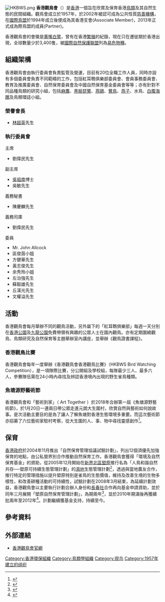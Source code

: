 [[File:HKBWS.png|right]]
'''香港觀鳥會'''（{{lang-en|'''Hong Kong Bird Watching Society'''}}）是[[香港|香港]]一個旨在欣賞及保育香港[[鸟|鳥類]]及其自然生態的民間組織。觀鳥會成立於1957年，於2002年被認可成為公共性質[[慈善團體|慈善機構]]，在[[國際鳥盟|國際鳥盟]]於1994年成立後便成為其香港支會(Associate Member)，2013年正式成為際鳥盟的成員(Partner)。

香港觀鳥會的會徽是[[黄嘴白鹭|黄嘴白鹭]]，曾有在香港[[繁殖|繁殖]]的紀錄，現在只在遷徙期於香港出現，全球數量少於3,400隻，被[[國際自然保護聯盟|國際自然保護聯盟]]列為[[易危物種|易危物種]]。

==組織架構==
香港觀鳥會由執行委員會負責監管及營運，目前有20位全職工作人員，同時亦設有多個委員會負責不同範疇的工作，包括紅耳鵯俱樂部委員會、會員事務委員會、教育及推廣委員會、自然保育委員會及中國自然保育基金委員會等等；亦有針對不同品種鳥類的研究小組，包括[[黑鳶|麻鷹]]、[[黑臉琵鷺|黑臉琵鷺]]、[[燕鷗|燕鷗]]、[[鹭科|鷺鳥]]、[[燕子|燕子]]、水鳥、[[白腹海鵰|白腹海鵰]]及鳥類環誌小組。

{{col-begin}}
{{col-3}}
===榮譽會長===
* [[林超英|林超英]]先生

===執行委員會===
;主席
* 劉偉民先生	
 
;副主席	 	
* [[吳祖南|吳祖南]]博士
* 吳敏先生

;義務秘書
* 陳慶麟先生	 

;義務司庫
* 劉偉民先生	 
 
 	 	 	 	 
;委員	 	
* Mr. John Allcock 
* 區俊茵小姐
* 方健華先生
* 黃志俊先生
* 余秀玲小姐
* 左治強先生
* 蘇毅雄先生
* 丘漢光先生
* 文權溢先生
{{col-3}}
{{col-end}}

==活動==
香港觀鳥會每月舉辦不同的觀鳥活動，另外屬下的「紅耳鵯俱樂部」每週一天分別在[[香港公園|香港公園]]及[[九龍公園|九龍公園]]免費帶領有興趣的公眾人士在園內觀鳥。亦有定期圍繞觀鳥、鳥類研究及自然保育等主題舉辦室內講座，並舉辦《觀鳥證書課程》。 

===香港觀鳥比賽===
香港觀鳥會每年一度舉辦《香港觀鳥會香港觀鳥比賽》（HKBWS Bird Watching Competition），是一項隊際比賽，分公開組及學校組，每隊最少三人、最多六人，參賽隊伍需在24小時內尋找及辨認香港境內出現的野生雀鳥種類。

===魚塘源野藝術節===
香港觀鳥會和「藝術到家」（ Art Together ）於2018年合辦第一屆《魚塘源野藝術節》，於1月20日一連兩日帶公眾走進元朗大生圍村，欣賞自然與藝術如何說故事。是次活動主要目的是為了讓人了解魚塘對香港生態環境多重要。而這次藝術節亦招募了六位藝術家駐村考察，從大生圍的人、事、物中尋找靈感創作<ref>{{Cite web |url=https://bkb.mpweekly.com/cu0002/20180118-64516 |title=【魚塘源野藝術節】編漁網塑泥鴨　用藝術訴說大生圍農業故事 |access-date=2018-01-20 |archive-url=https://web.archive.org/web/20180120124352/https://bkb.mpweekly.com/cu0002/20180118-64516 |archive-date=2018-01-20 |dead-url=yes }}</ref>。

==保育==
[[香港政府|香港政府]]於2004年11月推出「自然保育管理協議試驗計劃」，列出12個須優先加強保育的地點，由公私營界別合作推動自然保育工作。香港觀鳥會獲得「環境及自然保育基金」的資助，從2005年12月開始在[[新界|新界]][[北區_(香港)|北區]][[塱原|塱原]]推行名為「人鳥和諧自然共存──塱原可持續生態管理計劃」的[[濕地|濕地]]生態管理計劃<ref>{{cite web |language=zh-hk |url=http://www.ecf.gov.hk/doc/HKBWS_web_c.pdf |title=獲得撥款的自然保育管理協議試驗項目：人鳥和諧自然共存──塱原可持續生態管理計劃 |publisher=環境及自然保育基金 |date= |accessdate=2010-10-08}}</ref>，透過與當地農友合作，推行特定的管理措施以提升塱原特別是雀鳥的生態價值，維持及改善生境的生物多樣性，和改善耕種活動的可持續性，試驗計劃在2008年3月結束，為延續計劃效益，香港觀鳥會以主要執行計劃合辦人身份和[[長春社|長春社]]合作再向基金申請資助，並於同年三月展開「塱原自然保育管理計劃」，為期兩年<ref>{{cite web |language=zh-hk |url=http://www.ecf.gov.hk/doc/CA2_web_c.pdf |title=獲得撥款的自然保育管理協議試驗項目：塱原自然保育管理計劃 |publisher=環境及自然保育基金 |date= |accessdate=2010-10-08}}</ref>，並於2010年期滿後再獲續批兩年至2012年<ref>{{cite web |language=zh-hk |url=http://www.ecf.gov.hk/doc/CA3_web_c.pdf |title=獲得撥款的自然保育管理協議試驗項目：塱原自然保育管理計劃 |publisher=環境及自然保育基金 |date= |accessdate=2010-10-08}}</ref>。計劃繼續獲基金支持，持續至今。

==參考資料==
{{reflist}}

==外部連結==
* [http://www.hkbws.org.hk/cms 香港觀鳥會官網]

[[Category:香港環保組織|Category:香港環保組織]]
[[Category:鳥類學組織|Category:鳥類學組織]]
[[Category:观鸟|Category:观鸟]]
[[Category:1957年建立的组织|Category:1957年建立的组织]]
